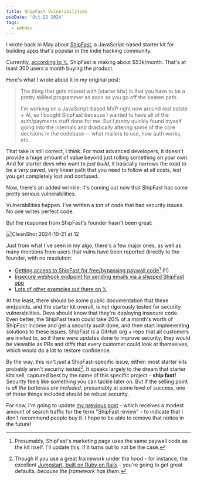 ```yaml
---
title: ShipFast Vulnerabilities
pubDate: 'Oct 21 2024'
tags:
  - webdev
---
```


I wrote back in May about [ShipFast](/shipfast-and-the-world-of-starter-kits), a JavaScript-based starter kit for building apps that's popular in the indie hacking community.

Currently, [according to 𝕏](https://x.com/marc_louvion), ShipFast is making about $53k/month. That's at least 300 users a month buying the product.

Here's what I wrote about it in my original post:

> The thing that gets missed with [starter kits] is that you have to be a pretty skilled programmer as soon as you go off the beaten path.
>
> I'm working on a JavaScript-based MVP right now around real estate + AI, so I bought ShipFast because I wanted to have all of the auth/payments stuff done for me. But I pretty quickly found myself going into the internals and drastically altering some of the core decisions in the codebase -- what mailers to use, how auth works, etc.

That take is still correct, I think. For most advanced developers, it doesn't provide a huge amount of value beyond just rolling something on your own. And for starter devs who want to _just build_, it basically narrows the road to be a _very_ paved, very linear path that you need to follow at all costs, lest you get completely lost and confused.

Now, there's an added wrinkle: it's coming out now that ShipFast has some pretty serious vulnerabilities.

Vulnerabilities happen. I've written a ton of code that had security issues. No one writes perfect code.

But the response from ShipFast's founder hasn't been great:

![CleanShot 2024-10-21 at 12](https://bear-images.sfo2.cdn.digitaloceanspaces.com/kristian/082x.webp)

Just from what I've seen in my algo, there's a few major ones, as well as many mentions from users that vulns have been reported directly to the founder, with no resolution:

- [Getting access to ShipFast for free/bypassing paywall code](https://x.com/soeckly/status/1848280887504302087)[^1] (!!)
- [Insecure webhook endpoint for sending emails via a shipped ShipFast app](https://x.com/soeckly/status/1847634581999984716)
- [Lots of other examples out there on 𝕏](https://x.com/search?q=shipfast%20vulnerability&src=typed_query)

At the least, there should be some public documentation that these endpoints, and the starter kit overall, is not rigorously tested for security vulnerabilities. Devs should know that they're deploying insecure code. Even better, the ShipFast team could take 20% of a month's worth of ShipFast income and get a security audit done, and then start implementing solutions to these issues. ShipFast is a GitHub org + repo that all customers are invited to, so if there were updates done to improve security, they would be viewable as PRs and diffs that every customer could look at themselves, which would do a lot to restore confidence.

By the way, this isn't _just_ a ShipFast-specific issue, either: most starter kits probably aren't security tested[^2]. It speaks largely to the dream that starter kits sell, captured best by the name of this specific project - **ship fast!** Security feels like something you can tackle later on. But if the selling point is _all the batteries are included_, presumably at some level of success, one of those things included should be robust security.

For now, I'm going to update [my previous post](/shipfast-and-the-world-of-starter-kits) - which receives a modest amount of search traffic for the term "ShipFast review" - to indicate that I don't recommend people buy it. I hope to be able to remove that notice in the future!

[^1]: Presumably, ShipFast's marketing page uses the same paywall code as the kit itself. I'll update this, if it turns out to not be the case.
[^2]: Though if you use a great framework under the hood - for instance, the excellent [Jumpstart, built on Ruby on Rails](https://jumpstartrails.com/) - you're going to get great defaults, _because the framework has them_.
